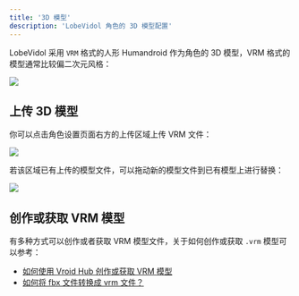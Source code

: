 ```yaml
---
title: '3D 模型'
description: 'LobeVidol 角色的 3D 模型配置'
---
```


LobeVidol 采用 `VRM` 格式的人形 Humandroid 作为角色的 3D 模型，VRM 格式的模型通常比较偏二次元风格：

<Frame>
  <img src="https://cdn.nlark.com/yuque/0/2024/jpeg/85418/1729949379272-3e626217-7106-4c17-a21d-d70571acc47b.jpeg" />
</Frame>

## 上传 3D 模型

你可以点击角色设置页面右方的上传区域上传 VRM 文件：

<Frame>
  <img src="https://cdn.nlark.com/yuque/0/2024/png/85418/1729948833963-db22e189-5659-49ff-8e54-1e2e95edf5e9.png" />
</Frame>

若该区域已有上传的模型文件，可以拖动新的模型文件到已有模型上进行替换：

<Frame>
  <img src="https://cdn.nlark.com/yuque/0/2024/png/85418/1729949110744-9a5e969a-83dc-4c7a-a73a-4333c1186181.png" />
</Frame>

## 创作或获取 VRM 模型

有多种方式可以创作或者获取 VRM 模型文件，关于如何创作或获取 `.vrm` 模型可以参考：

- [如何使用 Vroid Hub 创作或获取 VRM 模型](/guides/create-vrm-with-vroid-hub)
- [如何将 fbx 文件转换成 vrm 文件？](/guides/convert-fbx-to-vrm)
